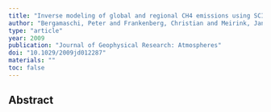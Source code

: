 ```yaml
---
title: "Inverse modeling of global and regional CH4 emissions using SCIAMACHY satellite retrievals"
author: "Bergamaschi, Peter and Frankenberg, Christian and Meirink, Jan Fokke and Krol, Maarten and Villani, M Gabriella and Houweling, Sander and Dentener, Frank and Dlugokencky, Edward J and Miller, John B and Gatti, Luciana V and others"
type: "article"
year: 2009
publication: "Journal of Geophysical Research: Atmospheres"
doi: "10.1029/2009jd012287"
materials: ""
toc: false
---
```


## Abstract

